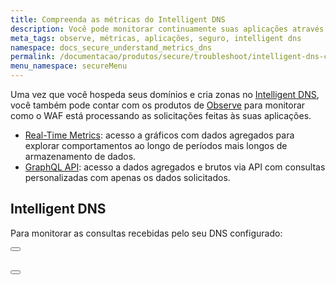 ```yaml
---
title: Compreenda as métricas do Intelligent DNS
description: Você pode monitorar continuamente suas aplicações através dos produtos de observabilidade da Azion.
meta_tags: observe, métricas, aplicações, seguro, intelligent dns
namespace: docs_secure_understand_metrics_dns
permalink: /documentacao/produtos/secure/troubleshoot/intelligent-dns-compreenda-metricas/
menu_namespace: secureMenu
---
```



Uma vez que você hospeda seus domínios e cria zonas no [Intelligent DNS](/pt-br/documentacao/produtos/intelligent-dns/), você também pode contar com os produtos de [Observe](/pt-br/documentacao/produtos/observe/) para monitorar como o WAF está processando as solicitações feitas às suas aplicações.

- [Real-Time Metrics](/pt-br/documentacao/produtos/real-time-metrics/): acesso a gráficos com dados agregados para explorar comportamentos ao longo de períodos mais longos de armazenamento de dados.
- [GraphQL API](/pt-br/documentacao/produtos/graphql-api-overview/): acesso a dados agregados e brutos via API com consultas personalizadas com apenas os dados solicitados.

## Intelligent DNS

Para monitorar as consultas recebidas pelo seu DNS configurado:

<Button href="/pt-br/documentacao/produtos/real-time-metrics/#intelligent-dns" text="ver métricas agregadas" variant="secondary"></Button> <br></br>

<Button href="/pt-br/documentacao/produtos/graphql-api-features/#datasets" text="consultar dados" variant="secondary"></Button> <br></br>